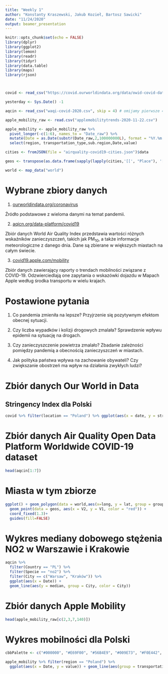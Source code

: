 ```yaml
---
title: "Weekly 1"
author: "Konstanty Kraszewski, Jakub Kozieł, Bartosz Sawicki"
date: "11/24/2020"
output: beamer_presentation
---
```


```r
knitr::opts_chunk$set(echo = FALSE)
library(dplyr)
library(ggplot2)
library(lemon)
library(readr)
library(tidyr)
library(data.table)
library(maps)
library(rjson)



covid <- read_csv("https://covid.ourworldindata.org/data/owid-covid-data.csv")

yesterday <- Sys.Date() -1

aqcin <- read_csv("waqi-covid-2020.csv", skip = 4) # omijamy pierwsze 4 wiersze, jakieś nagłówki

apple_mobility_raw <- read.csv("applemobilitytrends-2020-11-22.csv")

apple_mobility <- apple_mobility_raw %>% 
  pivot_longer(-c(1:6), names_to = "Date_raw") %>% 
  mutate(Date = as.Date(substr(Date_raw,2,100000000L), format = "%Y.%m.%d")) %>%
  select(region, transportation_type,sub.region,Date,value)

cities <- fromJSON(file = "airquality-covid19-cities.json")$data

geos <- transpose(as.data.frame(sapply(lapply(cities,'[[', "Place"), '[[',"geo")))

world <- map_data("world")


```

# Wybrane zbiory danych

1. [ourworldindata.org/coronavirus](https://ourworldindata.org/coronavirus)

Źródło podstawowe z wieloma danymi na temat pandemii.

2. [aqicn.org/data-platform/covid19](https://aqicn.org/data-platform/covid19/?fbclid=IwAR1ta3cmXjcGRdwDYwBGcP4Unbyj3Z4sJkA-chvCtRJDV5SDvn_PRniIYS4)

Zbiór danych World Air Quality Index przedstawia wartości różnych wskaźników zanieczyszczeń, takich jak PM$_{10}$, a także informacje meteorologiczne z danego dnia. Dane są zbierane w większych miastach na całym świecie.

3. [covid19.apple.com/mobility](https://covid19.apple.com/mobility?fbclid=IwAR2E-U7UEvbENdhjq28y1EhL9EbelPBs5s0SbKaiYrM1K9gzbHpviYd9K3U)

Zbiór danych zawierający raporty o trendach mobilności związane z COVID-19. Odzwierciedlają one zapytania o wskazówki dojazdu w Mapach Apple według środka transportu w wielu krajach.

# Postawione pytania

1. Co pandemia zmieniła na lepsze?
Przyjrzenie się pozytywnym efektom obecnej sytuacji.

2. Czy liczba wypadków i kolizji drogowych zmalała?
Sprawdzenie wpływu epidemii na sytuację na drogach.

3. Czy zanieczyszczenie powietrza zmalało?
Zbadanie zależności pomiędzy pandemią a obecnością zanieczyszczeń w miastach.

4. Jak polityka państwa wpływa na zachowanie obywateli? 
Czy zwiększanie obostrzeń ma wpływ na działania zwykłych ludzi?

# Zbiór danych Our World in Data

## Stringency Index dla Polski
```r

covid %>% filter(location == "Poland") %>% ggplot(aes(x = date, y = stringency_index)) + geom_line(aes(group = location))

```


# Zbiór danych Air Quality Open Data Platform Worldwide COVID-19 dataset

```r
head(aqcin[1:7])
```

# Miasta w tym zbiorze

```r
ggplot() + geom_polygon(data = world,aes(x=long, y = lat, group = group), color = "white" )+ 
  geom_point(data = geos, aes(x = V2, y = V1, color = "red")) +
  coord_fixed(1.3)+
  guides(fill=FALSE) 
```


# Wykres mediany dobowego stężenia NO2 w Warszawie i Krakowie

```r
aqcin %>% 
  filter(Country == "PL") %>%
  filter(Specie == "no2") %>% 
  filter(City == c("Warsaw", "Kraków")) %>%
  ggplot(aes(x = Date)) + 
  geom_line(aes(y = median, group = City, color = City))
```

# Zbiór danych Apple Mobility

```r

head(apple_mobility_raw[c(2,3,7,140)])
```


# Wykres mobilności dla Polski
```r
cbbPalette <- c("#000000", "#E69F00", "#56B4E9", "#009E73", "#F0E442", "#0072B2", "#D55E00", "#CC79A7")

apple_mobility %>% filter(region == "Poland") %>%
  ggplot(aes(x = Date, y = value)) + geom_line(aes(group = transportation_type, color = transportation_type)) + scale_colour_brewer(palette = "Set2")

```
